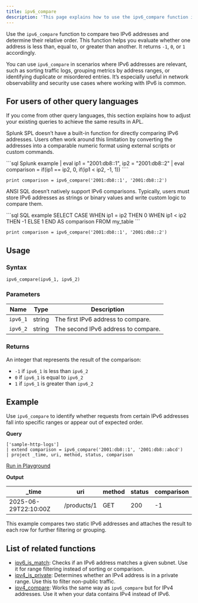 ```yaml
---
title: ipv6_compare
description: 'This page explains how to use the ipv6_compare function in APL.'
---
```


Use the `ipv6_compare` function to compare two IPv6 addresses and determine their relative order. This function helps you evaluate whether one address is less than, equal to, or greater than another. It returns `-1`, `0`, or `1` accordingly.

You can use `ipv6_compare` in scenarios where IPv6 addresses are relevant, such as sorting traffic logs, grouping metrics by address ranges, or identifying duplicate or misordered entries. It’s especially useful in network observability and security use cases where working with IPv6 is common.

## For users of other query languages

If you come from other query languages, this section explains how to adjust your existing queries to achieve the same results in APL.

<AccordionGroup>
<Accordion title="Splunk SPL users">

Splunk SPL doesn’t have a built-in function for directly comparing IPv6 addresses. Users often work around this limitation by converting the addresses into a comparable numeric format using external scripts or custom commands.

<CodeGroup>
```sql Splunk example
| eval ip1 = "2001:db8::1", ip2 = "2001:db8::2"
| eval comparison = if(ip1 == ip2, 0, if(ip1 < ip2, -1, 1))
````

```kusto APL equivalent
print comparison = ipv6_compare('2001:db8::1', '2001:db8::2')
```

</CodeGroup>

</Accordion>
<Accordion title="ANSI SQL users">

ANSI SQL doesn’t natively support IPv6 comparisons. Typically, users must store IPv6 addresses as strings or binary values and write custom logic to compare them.

<CodeGroup>
```sql SQL example
SELECT CASE
  WHEN ip1 = ip2 THEN 0
  WHEN ip1 < ip2 THEN -1
  ELSE 1
END AS comparison
FROM my_table
```

```kusto APL equivalent
print comparison = ipv6_compare('2001:db8::1', '2001:db8::2')
```

</CodeGroup>

</Accordion>
</AccordionGroup>

## Usage

### Syntax

```kusto
ipv6_compare(ipv6_1, ipv6_2)
```

### Parameters

| Name     | Type   | Description                         |
| -------- | ------ | ----------------------------------- |
| `ipv6_1` | string | The first IPv6 address to compare.  |
| `ipv6_2` | string | The second IPv6 address to compare. |

### Returns

An integer that represents the result of the comparison:

- `-1` if `ipv6_1` is less than `ipv6_2`
- `0` if `ipv6_1` is equal to `ipv6_2`
- `1` if `ipv6_1` is greater than `ipv6_2`

## Example

Use `ipv6_compare` to identify whether requests from certain IPv6 addresses fall into specific ranges or appear out of expected order.

**Query**

```kusto
['sample-http-logs']
| extend comparison = ipv6_compare('2001:db8::1', '2001:db8::abcd')
| project _time, uri, method, status, comparison
```

[Run in Playground](https://play.axiom.co/axiom-play-qf1k/query?initForm=%7B%22apl%22%3A%22%5B'sample-http-logs'%5D%20%7C%20extend%20comparison%20%3D%20ipv6_compare('2001%3Adb8%3A%3A1'%2C%20'2001%3Adb8%3A%3Aabcd')%20%7C%20project%20_time%2C%20uri%2C%20method%2C%20status%2C%20comparison%22%7D)

**Output**

| _time               | uri         | method | status | comparison |
| -------------------- | ----------- | ------ | ------ | ---------- |
| 2025-06-29T22:10:00Z | /products/1 | GET    | 200    | -1         |

This example compares two static IPv6 addresses and attaches the result to each row for further filtering or grouping.

## List of related functions

- [ipv6_is_match](/apl/scalar-functions/ip-functions/ipv6-is-match): Checks if an IPv6 address matches a given subnet. Use it for range filtering instead of sorting or comparison.
- [ipv4_is_private](/apl/scalar-functions/ip-functions/ipv4-is-private): Determines whether an IPv4 address is in a private range. Use this to filter non-public traffic.
- [ipv4_compare](/apl/scalar-functions/ip-functions/ipv4-compare): Works the same way as `ipv6_compare` but for IPv4 addresses. Use it when your data contains IPv4 instead of IPv6.
